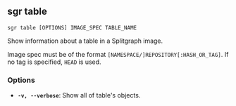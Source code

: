 
## sgr table

```sgr table [OPTIONS] IMAGE_SPEC TABLE_NAME```

Show information about a table in a Splitgraph image.

Image spec must be of the format ``[NAMESPACE/]REPOSITORY[:HASH_OR_TAG]``. If no tag is specified, ``HEAD`` is used.

### Options

  * **`-v, --verbose`**: Show all of table's objects.
